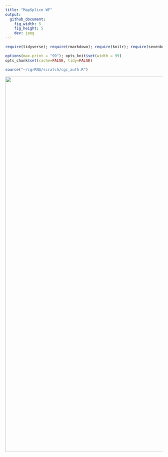 ```yaml
---
title: "MapSplice WF"
output:
  github_document:
    fig_width: 5
    fig_height: 5
    dev: jpeg
---
```


```r
require(tidyverse); require(rmarkdown); require(knitr); require(sevenbridges); 

options(max.print = "99"); opts_knit$set(width = 99)
opts_chunk$set(cache=FALSE, tidy=FALSE)

source("~/cgrRNA/scratch/cgc_auth.R")

```

<a href="https://brood.sbgenomics.com/static/dave/cgrrna/mapsplice2-1/1.png" target="_blank">
<img width="1200" border="0" align="center"src="https://brood.sbgenomics.com/static/dave/cgrrna/mapsplice2-1/1.png"/>
</a>
